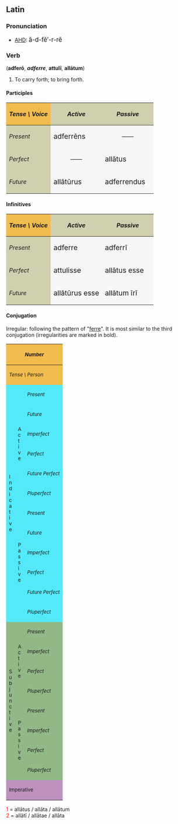 ==Latin==
===Pronunciation===
*[[AHD]]: <big> &#259;-d-f&#277;&prime;-r-r&#277; </big>

===Verb===
('''adfer&#333;''', <i>'''adferre'''</i>, '''attul&#299;''', '''all&#257;tum''')
# To carry forth; to bring forth.

====Participles====
{| cellpadding="5" border="1"
!style="background:#F1BC4E;"| ''Tense \ Voice''
!style="background:#D0D0B0;"| ''Active''
!style="background:#D0D0B0;"| ''Passive''
|-
!style="background:#D0D0B0;"| ''Present''
|style="background:#F7F7F5;" width=125px| <big> adferr&#275;ns
|style="background:#F7F7F5;" align="center" width=125px| &mdash;&mdash;
|-
!style="background:#D0D0B0;"| ''Perfect''
|style="background:#F7F7F5;" align="center"| &mdash;&mdash;
|style="background:#F7F7F5;"| <big> all&#257;tus
|-
!style="background:#D0D0B0;"| ''Future''
|style="background:#F7F7F5;"| <big> all&#257;t&#363;rus
|style="background:#F7F7F5;"| <big> adferrendus
|}

====Infinitives====
{| cellpadding="5" border="1"
!style="background:#F1BC4E;"| ''Tense \ Voice''
!style="background:#D0D0B0;"| ''Active''
!style="background:#D0D0B0;"| ''Passive''
|-
!style="background:#D0D0B0;"| ''Present''
|style="background:#F7F7F5;" width=125px| <big> adferre
|style="background:#F7F7F5;" width=125px| <big> adferr&#299;
|-
!style="background:#D0D0B0;"| ''Perfect''
|style="background:#F7F7F5;"| <big> attulisse
|style="background:#F7F7F5;"| <big> all&#257;tus esse
|-
!style="background:#D0D0B0;"| ''Future''
|style="background:#F7F7F5;"| <big> all&#257;t&#363;rus esse
|style="background:#F7F7F5;"| <big> all&#257;tum &#299;r&#299;
|}

====Conjugation====
Irregular: following the pattern of "[[ferre]]".  It is most similar to the third conjugation (irregularities are marked in bold).
{| border="1" cellpadding="2"
!style="background:#F1BC4E;" colspan=3| <small>''Number''
!style="background:#F1BC4E;" colspan=3| <small>''Singular''
!style="background:#F1BC4E;" colspan=3| <small>''Plural''
|-
!style="background:#F1BC4E;" colspan=3| <small>''Tense \ Person''
!style="background:#F1BC4E;"| <small>''1.''
!style="background:#F1BC4E;"| <small>''2.''
!style="background:#F1BC4E;"| <small>''3.''
!style="background:#F1BC4E;"| <small>''11.''
!style="background:#F1BC4E;"| <small>''22.''
!style="background:#F1BC4E;"| <small>''33.''
|-
!style="background:#54E9FA;" rowspan=12|<small>I<br>n<br>d<br>i<br>c<br>a<br>t<br>i<br>v<br>e
!style="background:#54E9FA;" rowspan=6|<small>A<br>c<br>t<br>i<br>v<br>e
!style="background:#54E9FA;"|<small>''Present''
|style="background:#FBFCE4;"|adfer&#333;
|style="background:#FBFCE4;"|'''adfers'''
|style="background:#FBFCE4;"|'''adfert'''
|style="background:#FBFCE4;"|adferimus
|style="background:#FBFCE4;"|'''adfertis'''
|style="background:#FBFCE4;"|adferunt
|-
!style="background:#54E9FA;"| <small>''Future''
|style="background:#FBFCE4;"|adferam
|style="background:#FBFCE4;"|adfer&#275;s
|style="background:#FBFCE4;"|adferet
|style="background:#FBFCE4;"|adfer&#275;mus
|style="background:#FBFCE4;"|adfer&#275;tis
|style="background:#FBFCE4;"|adferent
|-
!style="background:#54E9FA;"| <small>''Imperfect''
|style="background:#FBFCE4;"|adfer&#275;bam
|style="background:#FBFCE4;"|adfer&#275;b&#257;s
|style="background:#FBFCE4;"|adfer&#275;bat
|style="background:#FBFCE4;"|adfer&#275;b&#257;mus
|style="background:#FBFCE4;"|adfer&#275;b&#257;tis
|style="background:#FBFCE4;"|adfer&#275;bant
|-
!style="background:#54E9FA;"| <small>''Perfect''
|style="background:#FBFCE4;"|attul&#299;
|style="background:#FBFCE4;"|attulist&#299;
|style="background:#FBFCE4;"|attulit
|style="background:#FBFCE4;"|attulimus
|style="background:#FBFCE4;"|attulistis
|style="background:#FBFCE4;"|attul&#275;runt
|-
!style="background:#54E9FA;"| <small>''Future Perfect''
|style="background:#FBFCE4;"|attuler&#333;
|style="background:#FBFCE4;"|attuleris
|style="background:#FBFCE4;"|attulerit
|style="background:#FBFCE4;"|attulerimus
|style="background:#FBFCE4;"|attuleritis
|style="background:#FBFCE4;"|attulerint
|-
!style="background:#54E9FA;"| <small>''Pluperfect''
|style="background:#FBFCE4;"|attuleram
|style="background:#FBFCE4;"|attuler&#257;s
|style="background:#FBFCE4;"|attulerat
|style="background:#FBFCE4;"|attuler&#257;mus
|style="background:#FBFCE4;"|attuler&#257;tis
|style="background:#FBFCE4;"|attulerant
|-
!style="background:#54E9FA;" rowspan=6| <small>P<br>a<br>s<br>s<br>i<br>v<br>e
!style="background:#54E9FA;"|<small>''Present''
|style="background:#FBFCE4;"|adferor
|style="background:#FBFCE4;"|'''adferris'''
|style="background:#FBFCE4;"|'''adfertur'''
|style="background:#FBFCE4;"|adferimur
|style="background:#FBFCE4;"|adferimin&#299;
|style="background:#FBFCE4;"|adferuntur
|-
!style="background:#54E9FA;"|<small>''Future''
|style="background:#FBFCE4;"|adferar
|style="background:#FBFCE4;"|adfer&#275;ris
|style="background:#FBFCE4;"|adfer&#275;tur
|style="background:#FBFCE4;"|adfer&#275;mur
|style="background:#FBFCE4;"|adfer&#275;min&#299;
|style="background:#FBFCE4;"|adferentur
|-
!style="background:#54E9FA;"|<small>''Imperfect''
|style="background:#FBFCE4;"|adfer&#275;bar
|style="background:#FBFCE4;"|adfer&#275;b&#257;ris
|style="background:#FBFCE4;"|adfer&#275;b&#257;tur
|style="background:#FBFCE4;"|adfer&#275;b&#257;mur
|style="background:#FBFCE4;"|adfer&#275;b&#257;min&#299;
|style="background:#FBFCE4;"|adfer&#275;bantur
|-
!style="background:#54E9FA;"|<small>''Perfect''
|style="background:#FBFCE4;"|all&#257;tus<font color="red"><sup>1</sup></font><br>sum
|style="background:#FBFCE4;"|all&#257;tus<font color="red"><sup>1</sup></font><br>es
|style="background:#FBFCE4;"|all&#257;tus<font color="red"><sup>1</sup></font><br>est
|style="background:#FBFCE4;"|all&#257;t&#299; <font color="red"><sup>2</sup></font><br>sumus
|style="background:#FBFCE4;"|all&#257;t&#299; <font color="red"><sup>2</sup></font><br>estis
|style="background:#FBFCE4;"|all&#257;t&#299; <font color="red"><sup>2</sup></font><br>sunt
|-
!style="background:#54E9FA;"|<small>''Future Perfect''
|style="background:#FBFCE4;"|all&#257;tus<font color="red"><sup>1</sup></font><br>er&#333;
|style="background:#FBFCE4;"|all&#257;tus<font color="red"><sup>1</sup></font><br>eris
|style="background:#FBFCE4;"|all&#257;tus<font color="red"><sup>1</sup></font><br>erit
|style="background:#FBFCE4;"|all&#257;t&#299; <font color="red"><sup>2</sup></font><br>erimus
|style="background:#FBFCE4;"|all&#257;t&#299; <font color="red"><sup>2</sup></font><br>eritis
|style="background:#FBFCE4;"|all&#257;t&#299; <font color="red"><sup>2</sup></font><br>erunt
|-
!style="background:#54E9FA;"|<small>''Pluperfect''
|style="background:#FBFCE4;"|all&#257;tus<font color="red"><sup>1</sup></font><br>eram
|style="background:#FBFCE4;"|all&#257;tus<font color="red"><sup>1</sup></font><br>er&#257;s
|style="background:#FBFCE4;"|all&#257;tus<font color="red"><sup>1</sup></font><br>erat
|style="background:#FBFCE4;"|all&#257;t&#299; <font color="red"><sup>2</sup></font><br>er&#257;mus
|style="background:#FBFCE4;"|all&#257;t&#299; <font color="red"><sup>2</sup></font><br>er&#257;tis
|style="background:#FBFCE4;"|all&#257;t&#299; <font color="red"><sup>2</sup></font><br>erant
|-
!style="background:#92B887;" rowspan=8|<small>S<br>u<br>b<br>j<br>u<br>n<br>c<br>t<br>i<br>v<br>e
!style="background:#92B887;" rowspan=4|<small>A<br>c<br>t<br>i<br>v<br>e
!style="background:#92B887;"|<small>''Present''
|style="background:#E7FEE9;"| adferam
|style="background:#E7FEE9;"| adfer&#257;s
|style="background:#E7FEE9;"| adferat
|style="background:#E7FEE9;"| adfer&#257;mus
|style="background:#E7FEE9;"| adfer&#257;tis
|style="background:#E7FEE9;"| adferant
|-
!style="background:#92B887;"|<small>''Imperfect''
|style="background:#E7FEE9;"| adfererem
|style="background:#E7FEE9;"| adferer&#275;s
|style="background:#E7FEE9;"| adfereret
|style="background:#E7FEE9;"| adferer&#275;mus
|style="background:#E7FEE9;"| adferer&#275;tis
|style="background:#E7FEE9;"| adfererent
|-
!style="background:#92B887;"|<small>''Perfect''
|style="background:#E7FEE9;"| attulerim
|style="background:#E7FEE9;"| attuler&#299;s
|style="background:#E7FEE9;"| attulerit
|style="background:#E7FEE9;"| attuler&#299;mus
|style="background:#E7FEE9;"| attuler&#299;tis
|style="background:#E7FEE9;"| attulerint
|-
!style="background:#92B887;"|<small>''Pluperfect''
|style="background:#E7FEE9;"| attulissem
|style="background:#E7FEE9;"| attuliss&#275;s
|style="background:#E7FEE9;"| attulisset
|style="background:#E7FEE9;"| attuliss&#275;mus
|style="background:#E7FEE9;"| attuliss&#275;tis
|style="background:#E7FEE9;"| attulissent
|-
!style="background:#92B887;" rowspan=4|<small>P<br>a<br>s<br>s<br>i<br>v<br>e
!style="background:#92B887;"|<small>''Present''
|style="background:#E7FEE9;"| adferar
|style="background:#E7FEE9;"| adfer&#257;ris
|style="background:#E7FEE9;"| adfer&#257;tur
|style="background:#E7FEE9;"| adfer&#257;mur
|style="background:#E7FEE9;"| adfer&#257;min&#299;
|style="background:#E7FEE9;"| adferantur
|-
!style="background:#92B887;"|<small>''Imperfect''
|style="background:#E7FEE9;"| adfererer
|style="background:#E7FEE9;"| adferer&#275;ris
|style="background:#E7FEE9;"| adferer&#275;tur
|style="background:#E7FEE9;"| adferer&#275;mur
|style="background:#E7FEE9;"| adferer&#275;min&#299;
|style="background:#E7FEE9;"| adfererentur
|-
!style="background:#92B887;"|<small>''Perfect''
|style="background:#E7FEE9;"|all&#257;tus<font color="red"><sup>1</sup></font><br>sim
|style="background:#E7FEE9;"|all&#257;tus<font color="red"><sup>1</sup></font><br>s&#299;s
|style="background:#E7FEE9;"|all&#257;tus<font color="red"><sup>1</sup></font><br>sit
|style="background:#E7FEE9;"|all&#257;t&#299; <font color="red"><sup>2</sup></font><br>s&#299;mus
|style="background:#E7FEE9;"|all&#257;t&#299; <font color="red"><sup>2</sup></font><br>s&#299;tis
|style="background:#E7FEE9;"|all&#257;t&#299; <font color="red"><sup>2</sup></font><br>sint
|-
!style="background:#92B887;"|<small>''Pluperfect''
|style="background:#E7FEE9;"|all&#257;tus<font color="red"><sup>1</sup></font><br>essem
|style="background:#E7FEE9;"|all&#257;tus<font color="red"><sup>1</sup></font><br>ess&#275;s
|style="background:#E7FEE9;"|all&#257;tus<font color="red"><sup>1</sup></font><br>esset
|style="background:#E7FEE9;"|all&#257;t&#299; <font color="red"><sup>2</sup></font><br>ess&#275;mus
|style="background:#E7FEE9;"|all&#257;t&#299; <font color="red"><sup>2</sup></font><br>ess&#275;tis
|style="background:#E7FEE9;"|all&#257;t&#299; <font color="red"><sup>2</sup></font><br>essent
|-
!style="background:#BD91BD;" colspan=3| <small>Imperative
|style="background:#FCF2E9;" align="center"|&mdash;&mdash;
|style="background:#FCF2E9;"| '''adfer'''
|style="background:#FCF2E9;" align="center"|&mdash;&mdash;
|style="background:#FCF2E9;" align="center"|&mdash;&mdash;
|style="background:#FCF2E9;"| '''adferte'''
|style="background:#FCF2E9;" align="center"|&mdash;&mdash;
|}
<font color="red"> 1 </font> = all&#257;tus / all&#257;ta / all&#257;tum  <br>
<font color="red"> 2 </font> = all&#257;t&#299; / all&#257;tae / all&#257;ta  <br>